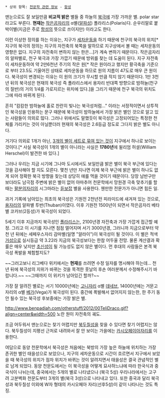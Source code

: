  * 상위 항목: [[천문학 관련 정보]] - [[항성]]

맨눈으로도 잘 보일만큼 '''비교적 밝은''' 별들 중 하늘의 [[북극]]에 가장 가까운 별. polar star라고도 부른다. '''현재는''' [[작은곰자리]]의 α별([[알파성]]) 폴라리스(Polaris)다. 순우리말로 붙박이별(지금은 주로 [[항성]]의 뜻으로 쓰이지만) 이라고도 한다. 

이런 이상한 정의를 하는 이유는, 지구가 [[세차운동]]을 하기 때문에 천구의 북극의 위치[* 지구의 북극의 정의는 지구의 자전축의 북쪽을 말하므로 지구상에서 볼 때는 세차운동의 영향은 없다. 지구의 자전축이 변하지 않는 한은...]가 계속 변하기 때문이다. 작은곰자리의 알파별로, 천구 북극과 가장 가깝기 때문에 방위를 찾는 데 도움이 된다. 지구 자전축이 세차운동하여 약 2만6천년 주기의 작은 원[* 작은 원이라고 했지만 황극축을 기준으로 부터 23.5도 기울어진 상태로 세차운동을 하므로 원의 지름이 47도로 매우 큰 원이다. 북극성이 변경되는 이유는 이 원의 크기가 무시할 만큼 작지 않기 때문이다. 1만 3천년 뒤의 북극성은 현재의 북극성 즉 폴라리스에서 용자리 반대쪽 방향으로 밤하늘(천구의 절반)의 거의 1/4를 가로지르는 위치에 있다.]을 그리기 때문에 천구 북극의 위치도 그에 따라 바뀌게 된다.

흔히 "캄캄한 밤하늘에 홀로 찬란히 빛나는 북극성처럼..." 이라는 서정적이면서 상투적인 북극성을 인용하는 문구 때문에 북극성이 밤하늘에서 가장 밝은 별인 것으로 알고 있는 사람들이 의외로 많다. 그러나 위에서도 말했듯이 북극성은 고정되어있는 특정한 천체를 가리키는 것이 아닐뿐더러 현재의 북극성은 2.6등급 정도로 그다지 밝은 별도 아니다. 

거기다 의외로 1개가 아닌, [[쌍성|3개의 별이 세트로 묶여 있는 것]]이 지구에서 하나로 보이는 것이다.[* 사실 북극성이 1개의 별이 아니라는 사실은 '''1780년'''에 윌리엄 허셜(William Herschel)이 발견한 바 있다.]

그러나 우리는 지금 시기에 그나마 도시에서도 보일만큼 밝은 별이 북극 부근에 있다는 것을 감사해야 할 지도 모른다. 몇천 년만 지나면 이제 북극 부근에 밝은 별이 하나도 없게 되어 정확한 북극 방향을 찾는데 상당히 애를 먹을 것이기 때문이다. 당장 남반구만 보더라도 남극점 주변에 밝은 별이 없어 아마추어 천문학에서 망원경 극축 맞추기를 할 때는 [[팔분의자리]]의 시그마라는 [[듣보잡]] 별을 사용한다. 웬만한 전문가가 아니면 힘든 일.

과거 기록에 남아있는 최초의 북극성은 기원전 2천년전 피라미드에 새겨져 있는 것으로, [[용자리]]의 알파별 투반(Thuban)이였다. 이후 기원전 1500년이 되면서 작은곰자리 베타별 코카브(2등성)가 북극성이 되었다.

5세기 이후 지금까지 북극성인 [[폴라리스]]는, 2100년경 자전축과 가장 가깝게 접근할 예정. 그리고 이 시기를 지나면 점점 멀어지며 서기 3000년경, 그러니까 지금으로부터 약 천 년 뒤에는 세페우스자리 감마별(일명 "알라이")이 북극성이 될 것이다. 이 별은 적색[[거성]]으로 실시등급 약 3.22라 지금의 북극성보다는 한참 어두울 전망. 물론 계산결과 확률은 매우 낮지만 [[초신성]]이 될 가능성도 없지 않은 별이다. 먼 후대의 사람들은 본격 북극성 폭발을 체험할지도? 

~~그러고보니 리그베다 위키에서는 '''현재'''를 쓰려면 수정 일자를 명시해야 하는데... 천 년 뒤에 북극성의 지위가 바뀌는 것을 목격한 훗날의 후손 여러분께서 수정해주시기 바랍니다.~~ ~~그때까지 이 위키가 남아있긴 할까?~~

가장 잘 알려진 별로는 서기 10000년에는 [[고니자리]] α별 [[데네브]], 14000년에는 거문고자리의 α별 [[베가]](Vega)가 북극성이 된다. 중간에 폭발해서 없어지지 않는한, 한 주기 동안 될수 있는 북극성 후보중에는 가장 밝은 별.

http://www.benpadiah.com/otherstuff/2012/00TeliDraco.gif?align=center&width=500
노란 원이 자전축의 궤도.

조금 어두워서 맨눈으로는 찾기 어렵지만 [[북두칠성]]을 찾을 수 있다면 찾기 어렵지는 않다. 북두칠성이 지평선 근처로 내려와서 잘 안 보이는 가을에는 [[카시오페이아자리]]를 이용한다.

여담으로 동양 천문학에서 북극성은 처음에는 북방의 가장 높은 하늘에 위치하는 가장 존귀한 별인 태을성으로 보았으나, 지구의 세차운동으로 시간이 흐르면서 지구에서 보았을 때 북극성의 위치가 점차 위치가 바뀌는 것이 알려지면서 태을성은 결국 관념적인 별로 남게 되었다.
동양 천문도에서는 이 북극성을 어떻게 묘사하느냐에 따라 한국식과 중국식이 나뉘는데, 중국에서는 5개의 별로 나타냈으나 (북극 5성) 우리나라에서는 고구려 고분벽화 천문도부터 3개의 별(북극 3성)으로 나타내고 있다. 또한 중국과 달리 북극성과 북두칠성 이외에 W자 형태의 카시오페아 자리(선후5성)이 같이 나타나는 것도 특징.
